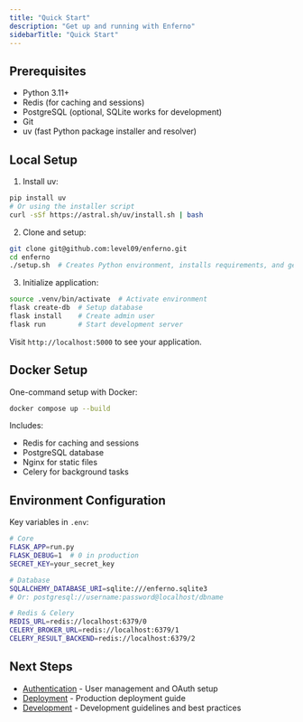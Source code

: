 ```yaml
---
title: "Quick Start"
description: "Get up and running with Enferno"
sidebarTitle: "Quick Start"
---
```


## Prerequisites

- Python 3.11+
- Redis (for caching and sessions)
- PostgreSQL (optional, SQLite works for development)
- Git
- uv (fast Python package installer and resolver)

## Local Setup

1. Install uv:
```bash
pip install uv
# Or using the installer script
curl -sSf https://astral.sh/uv/install.sh | bash
```

2. Clone and setup:
```bash
git clone git@github.com:level09/enferno.git
cd enferno
./setup.sh  # Creates Python environment, installs requirements, and generates secure .env
```

3. Initialize application:
```bash
source .venv/bin/activate  # Activate environment
flask create-db  # Setup database
flask install    # Create admin user
flask run        # Start development server
```

Visit `http://localhost:5000` to see your application.

## Docker Setup

One-command setup with Docker:
```bash
docker compose up --build
```

Includes:
- Redis for caching and sessions
- PostgreSQL database
- Nginx for static files
- Celery for background tasks

## Environment Configuration

Key variables in `.env`:

```bash
# Core
FLASK_APP=run.py
FLASK_DEBUG=1  # 0 in production
SECRET_KEY=your_secret_key

# Database
SQLALCHEMY_DATABASE_URI=sqlite:///enferno.sqlite3
# Or: postgresql://username:password@localhost/dbname

# Redis & Celery
REDIS_URL=redis://localhost:6379/0
CELERY_BROKER_URL=redis://localhost:6379/1
CELERY_RESULT_BACKEND=redis://localhost:6379/2
```

## Next Steps

- [Authentication](/authentication) - User management and OAuth setup
- [Deployment](/deployment) - Production deployment guide
- [Development](/development) - Development guidelines and best practices 